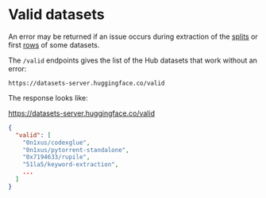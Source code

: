 # Valid datasets

An error may be returned if an issue occurs during extraction of the [splits](./splits) or first [rows](./rows) of some datasets.

The `/valid` endpoints gives the list of the Hub datasets that work without an error:

  ```
  https://datasets-server.huggingface.co/valid
  ```

The response looks like:

https://datasets-server.huggingface.co/valid

```json
{
  "valid": [
    "0n1xus/codexglue",
    "0n1xus/pytorrent-standalone",
    "0x7194633/rupile",
    "51la5/keyword-extraction",
    ...
  ]
}
```
